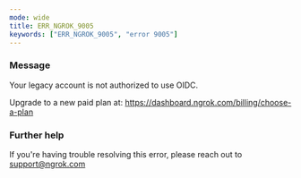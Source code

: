 ```yaml
---
mode: wide
title: ERR_NGROK_9005
keywords: ["ERR_NGROK_9005", "error 9005"]
---
```



### Message

Your legacy account is not authorized to use OIDC.

Upgrade to a new paid plan at: https://dashboard.ngrok.com/billing/choose-a-plan

<ErrorDetails />

### Further help

If you're having trouble resolving this error, please reach out to [support@ngrok.com](mailto:support@ngrok.com?subject=Help%20with%20ERR_NGROK_9005)
